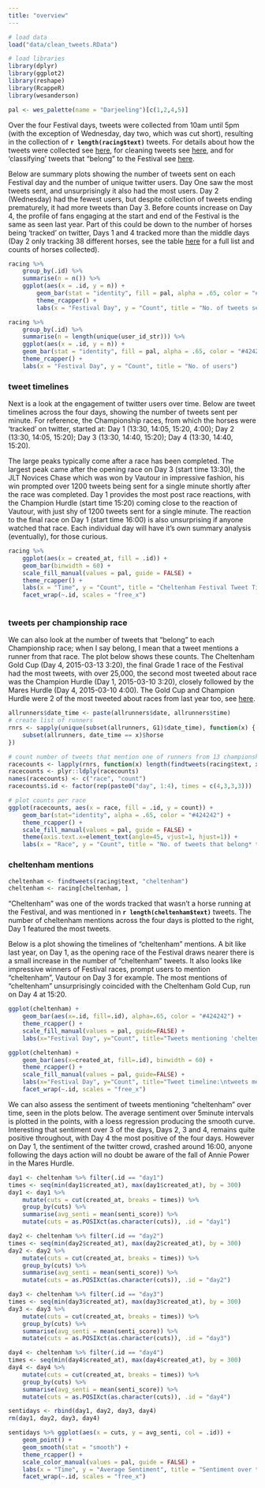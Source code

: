 ```yaml
---
title: "overview"
---
```


```r
# load data
load("data/clean_tweets.RData")
```

```r
# load libraries
library(dplyr)
library(ggplot2)
library(reshape)
library(RcappeR)
library(wesanderson)

pal <- wes_palette(name = "Darjeeling")[c(1,2,4,5)]
```

Over the four Festival days, tweets were collected from 10am until 5pm (with the exception of Wednesday, day two, which was cut short), resulting in the collection of **`r length(racing$text)`** tweets.  For details about how the tweets were collected see [here](collection.html), for cleaning tweets see [here](cleaning.html), and for 'classifying' tweets that "belong" to the Festival see [here](classifying.html).

Below are summary plots showing the number of tweets sent on each Festival day and the number of unique twitter users.  Day One saw the most tweets sent, and unsurprisingly it also had the most users.  Day 2 (Wednesday) had the fewest users, but despite collection of tweets ending prematurely, it had more tweets than Day 3.  Before counts increase on Day 4, the profile of fans engaging at the start and end of the Festival is the same as seen last year.  Part of this could be down to the number of horses being 'tracked' on twitter, Days 1 and 4 tracked more than the middle days (Day 2 only tracking 38 different horses, see the table [here](collection.html) for a full list and counts of horses collected).

<div class="row">
<div class="col-sm-6">
```r
racing %>%
    group_by(.id) %>%
    summarise(n = n()) %>%
    ggplot(aes(x = .id, y = n)) +
        geom_bar(stat = "identity", fill = pal, alpha = .65, color = "#424242") +
        theme_rcapper() +
        labs(x = "Festival Day", y = "Count", title = "No. of tweets sent")
```
</div>
<div class="col-sm-6">
```r
racing %>%
    group_by(.id) %>%
    summarise(n = length(unique(user_id_str))) %>%
    ggplot(aes(x = .id, y = n)) +
    geom_bar(stat = "identity", fill = pal, alpha = .65, color = "#424242") +
    theme_rcapper() +
    labs(x = "Festival Day", y = "Count", title = "No. of users")
```
</div>
</div>

### tweet timelines

Next is a look at the engagement of twitter users over time.  Below are tweet timelines across the four days, showing the number of tweets sent per minute.  For reference, the Championship races, from which the horses were 'tracked' on twitter, started at: Day 1 (13:30, 14:05, 15:20, 4:00); Day 2 (13:30, 14:05, 15:20); Day 3 (13:30, 14:40, 15:20); Day 4 (13:30, 14:40, 15:20).

The large peaks typically come after a race has been completed.  The largest peak came after the opening race on Day 3 (start time 13:30), the JLT Novices Chase which was won by Vautour in impressive fashion, his win prompted over 1200 tweets being sent for a single minute shortly after the race was completed.  Day 1 provides the most post race reactions, with the Champion Hurdle (start time 15:20) coming close to the reaction of Vautour, with just shy of 1200 tweets sent for a single minute.  The reaction to the final race on Day 1 (start time 16:00) is also unsurprising if anyone watched that race.  Each individual day will have it's own summary analysis (eventually), for those curious.

```r
racing %>%
    ggplot(aes(x = created_at, fill = .id)) +
    geom_bar(binwidth = 60) +
    scale_fill_manual(values = pal, guide = FALSE) +
    theme_rcapper() +
    labs(x = "Time", y = "Count", title = "Cheltenham Festival Tweet Timelines (per minute)") +
    facet_wrap(~.id, scales = "free_x")
    
```

### tweets per championship race

We can also look at the number of tweets that "belong" to each Championship race; when I say belong, I mean that a tweet mentions a runner from that race.  The plot below shows these counts.  The Cheltenham Gold Cup (Day 4, 2015-03-13 3:20), the final Grade 1 race of the Festival had the most tweets, with over 25,000, the second most tweeted about race was the Champion Hurdle (Day 1, 2015-03-10 3:20), closely followed by the Mares Hurdle (Day 4, 2015-03-10 4:00).  The Gold Cup and Champion Hurdle were 2 of the most tweeted about races from last year too, see [here](https://protractedcontemplation.files.wordpress.com/2014/04/part1-fig3.png).

```r
allrunners$date_time <- paste(allrunners$date, allrunners$time)
# create list of runners
rnrs <- sapply(unique(subset(allrunners, G1)$date_time), function(x) {
    subset(allrunners, date_time == x)$horse
})

# count number of tweets that mention one of runners from 13 championship races
racecounts <- lapply(rnrs, function(x) length(findtweets(racing$text, x, counts = TRUE)))
racecounts <- plyr::ldply(racecounts)
names(racecounts) <- c("race", "count")
racecounts$.id <- factor(rep(paste0("day", 1:4), times = c(4,3,3,3)))
```

```r
# plot counts per race
ggplot(racecounts, aes(x = race, fill = .id, y = count)) +
    geom_bar(stat="identity", alpha = .65, color = "#424242") +
    theme_rcapper() +
    scale_fill_manual(values = pal, guide = FALSE) +
    theme(axis.text.x=element_text(angle=45, vjust=1, hjust=1)) +
    labs(x = "Race", y = "Count", title = "No. of tweets that belong* to each Race\n(*mention a runner)")
```

### cheltenham mentions

```r
cheltenham <- findtweets(racing$text, "cheltenham")
cheltenham <- racing[cheltenham, ]
```

<div class="row">
<div class="col-sm-7">
"Cheltenham" was one of the words tracked that wasn't a horse running at the Festival, and was mentioned in **`r length(cheltenham$text)`** tweets.  The number of cheltenham mentions across the four days is plotted to the right, Day 1 featured the most tweets.

Below is a plot showing the timelines of "cheltenham" mentions.  A bit like last year, on Day 1, as the opening race of the Festival draws nearer there is a small increase in the number of "cheltenham" tweets.  It also looks like impressive winners of Festival races, prompt users to mention "cheltenham", Vautour on Day 3 for example.  The most mentions of "cheltenham" unsurprisingly coincided with the Cheltenham Gold Cup, run on Day 4 at 15:20.
</div>
<div class="col-sm-5">
```r
ggplot(cheltenham) +
    geom_bar(aes(x=.id, fill=.id), alpha=.65, color = "#424242") +
    theme_rcapper() + 
    scale_fill_manual(values = pal, guide=FALSE) +
    labs(x="Festival Day", y="Count", title="Tweets mentioning 'cheltenham'")
```
</div>
</div>


```r
ggplot(cheltenham) +
    geom_bar(aes(x=created_at, fill=.id), binwidth = 60) +
    theme_rcapper() + 
    scale_fill_manual(values = pal, guide=FALSE) +
    labs(x="Festival Day", y="Count", title="Tweet timeline:\ntweets mentioning 'cheltenham'") +
    facet_wrap(~.id, scales = "free_x")
```

We can also assess the sentiment of tweets mentioning "cheltenham" over time, seen in the plots below.  The average sentiment over 5minute intervals is plotted in the points, with a loess regression producing the smooth curve.  Interesting that sentiment over 3 of the days, Days 2, 3 and 4, remains quite positive throughout, with Day 4 the most positive of the four days.  However on Day 1, the sentiment of the twitter crowd, crashed around 16:00, anyone following the days action will no doubt be aware of the fall of Annie Power in the Mares Hurdle.

```r
day1 <- cheltenham %>% filter(.id == "day1")
times <- seq(min(day1$created_at), max(day1$created_at), by = 300)
day1 <- day1 %>%
    mutate(cuts = cut(created_at, breaks = times)) %>%
    group_by(cuts) %>%
    summarise(avg_senti = mean(senti_score)) %>%
    mutate(cuts = as.POSIXct(as.character(cuts)), .id = "day1")

day2 <- cheltenham %>% filter(.id == "day2")
times <- seq(min(day2$created_at), max(day2$created_at), by = 300)
day2 <- day2 %>%
    mutate(cuts = cut(created_at, breaks = times)) %>%
    group_by(cuts) %>%
    summarise(avg_senti = mean(senti_score)) %>%
    mutate(cuts = as.POSIXct(as.character(cuts)), .id = "day2")

day3 <- cheltenham %>% filter(.id == "day3")
times <- seq(min(day3$created_at), max(day3$created_at), by = 300)
day3 <- day3 %>%
    mutate(cuts = cut(created_at, breaks = times)) %>%
    group_by(cuts) %>%
    summarise(avg_senti = mean(senti_score)) %>%
    mutate(cuts = as.POSIXct(as.character(cuts)), .id = "day3")

day4 <- cheltenham %>% filter(.id == "day4")
times <- seq(min(day4$created_at), max(day4$created_at), by = 300)
day4 <- day4 %>%
    mutate(cuts = cut(created_at, breaks = times)) %>%
    group_by(cuts) %>%
    summarise(avg_senti = mean(senti_score)) %>%
    mutate(cuts = as.POSIXct(as.character(cuts)), .id = "day4")

sentidays <- rbind(day1, day2, day3, day4)
rm(day1, day2, day3, day4)

sentidays %>% ggplot(aes(x = cuts, y = avg_senti, col = .id)) +
    geom_point() +
    geom_smooth(stat = "smooth") +
    theme_rcapper() +
    scale_color_manual(values = pal, guide = FALSE) +
    labs(x = "Time", y = "Average Sentiment", title = "Sentiment over time for tweets\nmentioning 'cheltenham'") +
    facet_wrap(~.id, scales = "free_x")
```